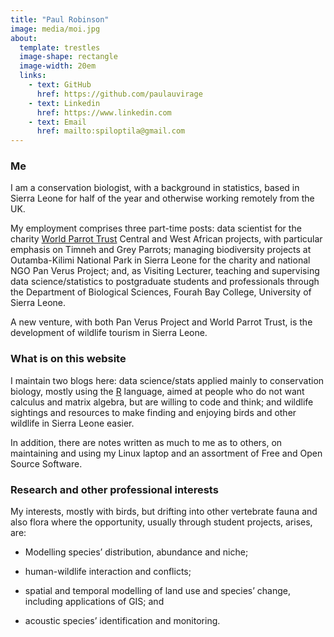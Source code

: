 ```yaml
---
title: "Paul Robinson"
image: media/moi.jpg
about:
  template: trestles
  image-shape: rectangle
  image-width: 20em
  links: 
    - text: GitHub
      href: https://github.com/paulauvirage
    - text: Linkedin
      href: https://www.linkedin.com
    - text: Email
      href: mailto:spiloptila@gmail.com
---
```


### Me

I am a conservation biologist, with a background in statistics, based in Sierra Leone for half of the year and otherwise working remotely from the UK.

My employment comprises three part-time posts: data scientist for the charity [World Parrot Trust](https://www.parrots.org/) Central and West African projects, with particular emphasis on Timneh and Grey Parrots; managing biodiversity projects at Outamba-Kilimi National Park in Sierra Leone for the charity and national NGO Pan Verus Project; and, as Visiting Lecturer, teaching and supervising data science/statistics to postgraduate students and professionals through the Department of Biological Sciences, Fourah Bay College, University of Sierra Leone.

A new venture, with both Pan Verus Project and World Parrot Trust, is the development of wildlife tourism in Sierra Leone.

### What is on this website

I maintain two blogs here: data science/stats applied mainly to conservation biology, mostly using the [R](https://www.r-project.org/) language, aimed at people who do not want calculus and matrix algebra, but are willing to code and think; and wildlife sightings and resources to make finding and enjoying birds and other wildlife in Sierra Leone easier.

In addition, there are notes written as much to me as to others, on maintaining and using my Linux laptop and an assortment of Free and Open Source Software.

### Research and other professional interests

My interests, mostly with birds, but drifting into other vertebrate fauna and also flora where the opportunity, usually through student projects, arises, are:

-   Modelling species' distribution, abundance and niche;

-   human-wildlife interaction and conflicts;

-   spatial and temporal modelling of land use and species' change, including applications of GIS; and

-   acoustic species' identification and monitoring.

### 
